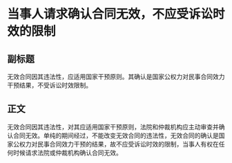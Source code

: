 # 当事人请求确认合同无效，不应受诉讼时效的限制
## 副标题
无效合同因其违法性，应适用国家干预原则。其确认是国家公权力对民事合同效力干预结果，不受诉讼时效限制。
## 正文
无效合同因其违法性，对其应适用国家干预原则，法院和仲裁机构应主动审查并确认合同无效。单纯的期间经过，不能改变无效合同的违法性，无效合同的确认是国家公权力对民事合同效力干预的结果，故不应受诉讼时效的限制，当事人有权在任何时候请求法院或仲裁机构确认合同无效。